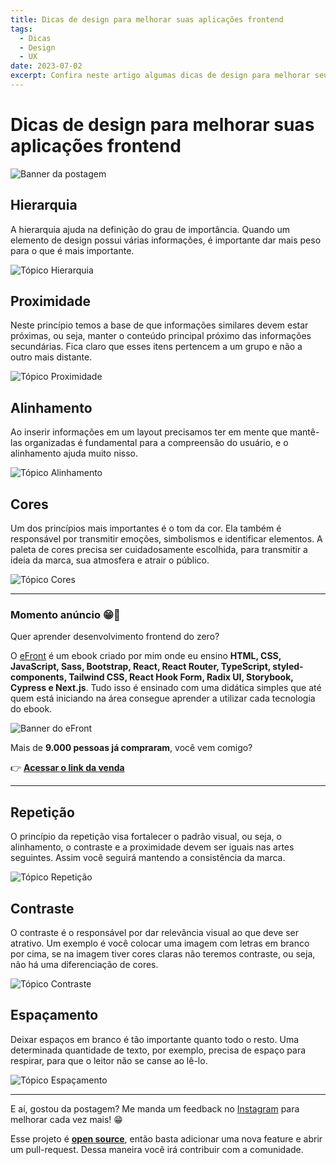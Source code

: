 ```yaml
---
title: Dicas de design para melhorar suas aplicações frontend
tags:
  - Dicas
  - Design
  - UX
date: 2023-07-02
excerpt: Confira neste artigo algumas dicas de design para melhorar seus projetos frontend.
---
```


# Dicas de design para melhorar suas aplicações frontend

![Banner da postagem](/dicas-de-design-para-melhorar-seu-frontend.png)

## Hierarquia

A hierarquia ajuda na definição do grau de importância. Quando um elemento de design possui várias informações, é importante dar mais peso para o que é mais importante.

![Tópico Hierarquia](/hierarquia.svg)

## Proximidade

Neste princípio temos a base de que informações similares devem estar próximas, ou seja, manter o conteúdo principal próximo das informações secundárias. Fica claro que esses itens pertencem a um grupo e não a outro mais distante.

![Tópico Proximidade](/proximidade.svg)

## Alinhamento

Ao inserir informações em um layout precisamos ter em mente que mantê-las organizadas é fundamental para a compreensão do usuário, e o alinhamento ajuda muito nisso.

![Tópico Alinhamento](/alinhamento.svg)

## Cores

Um dos princípios mais importantes é o tom da cor. Ela também é responsável por transmitir emoções, simbolismos e identificar elementos. A paleta de cores precisa ser cuidadosamente escolhida, para transmitir a ideia da marca, sua atmosfera e atrair o público.

![Tópico Cores](/cores.svg)

---

### Momento anúncio 😁🤘

Quer aprender desenvolvimento frontend do zero?

O [eFront](https://edsoncosta.online/efront/) é um ebook criado por mim onde eu ensino **HTML, CSS, JavaScript, Sass, Bootstrap, React, React Router, TypeScript, styled-components, Tailwind CSS, React Hook Form, Radix UI, Storybook, Cypress e Next.js**. Tudo isso é ensinado com uma didática simples que até quem está iniciando na área consegue aprender a utilizar cada tecnologia do ebook.

![Banner do eFront](/efront.png)

Mais de **9.000 pessoas já compraram**, você vem comigo?

👉 **[Acessar o link da venda](https://edsoncosta.online/efront/)**

---

## Repetição

O princípio da repetição visa fortalecer o padrão visual, ou seja, o alinhamento, o contraste e a proximidade devem ser iguais nas artes seguintes. Assim você seguirá mantendo a consistência da marca.

![Tópico Repetição](/repeticao.svg)

## Contraste

O contraste é o responsável por dar relevância visual ao que deve ser atrativo. Um exemplo é você colocar uma imagem com letras em branco por cima, se na imagem tiver cores claras não teremos contraste, ou seja, não há uma diferenciação de cores.

![Tópico Contraste](/contraste.svg)

## Espaçamento

Deixar espaços em branco é tão importante quanto todo o resto. Uma determinada quantidade de texto, por exemplo, precisa de espaço para respirar, para que o leitor não se canse ao lê-lo.

![Tópico Espaçamento](/espacamento.svg)

---

E aí, gostou da postagem? Me manda um feedback no [Instagram](https://www.instagram.com/iuricode/) para melhorar cada vez mais! 😁

Esse projeto é **[open source](https://github.com/iuricode/blog)**, então basta adicionar uma nova feature e abrir um pull-request. Dessa maneira você irá contribuir com a comunidade.
